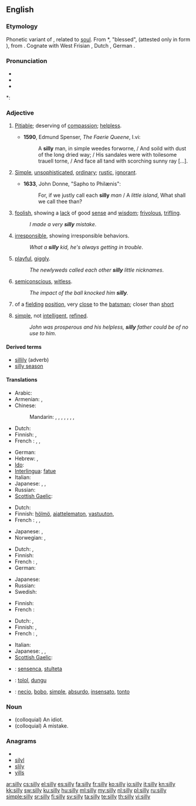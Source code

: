 {{wikipedia|dab=silly}}
==English==

===Etymology===
Phonetic variant of {{term|seely}}, related to [[soul]].
From {{etyl|ang}} *{{term||sǣliġ}}, "blessed", (attested only in form {{term|gesælig|ġesǣliġ}}), from {{proto|Germanic|sēlīgaz}}.  Cognate with West Frisian {{term|sillich}}, Dutch {{term|zalig}}, German {{term|selig}}.

===Pronunciation===
* {{SAMPA|/"sIli/}}
* {{IPA|/ˈsɪli/}}
* {{audio|en-us-silly.ogg|Audio (US)}}

*: {{rhymes|ɪli}}

===Adjective===
{{en-adj|silli|er}}

# {{obsolete}} [[pitiable|Pitiable]]; deserving of [[compassion]]; [[helpless]].
#* '''1590''', Edmund Spenser, ''The Faerie Queene'', I.vi:
#*: A '''silly''' man, in simple weedes forworne, / And soild with dust of the long dried way; / His sandales were with toilesome trauell torne, / And face all tand with scorching sunny ray [...].
# {{obsolete}} [[simple|Simple]], [[unsophisticated]], [[ordinary]]; [[rustic]], [[ignorant]].
#*'''1633''', John Donne, "Sapho to Philænis":
#*:For, if we justly call each '''silly''' ''man'' / A ''little island'', What shall we call thee than?
# [[foolish]], showing a [[lack]] of good [[sense]] and [[wisdom]]; [[frivolous]], [[trifling]].
#: ''I made a very '''silly''' mistake''.
# [[irresponsible]], showing irresponsible behaviors.
#: ''What a '''silly''' kid, he's always getting in trouble''.
# [[playful]], [[giggly]].
#: ''The newlyweds called each other '''silly''' little nicknames''.
# [[semiconscious]], [[witless]].
#: ''The impact of the ball knocked him '''silly'''.''
# {{cricket}} of a [[fielding]] [[position]], very [[close]] to the [[batsman]]; closer than [[short]]
# {{pejorative}} [[simple]], not [[intelligent]], [[refined]].
#: ''John was prosperous and his helpless, '''silly''' father could be of no use to him''.

====Derived terms====
* [[sillily]] (adverb)
* [[silly season]]

====Translations====
{{trans-top|foolish, showing a lack of good sense and wisdom}}
* Arabic: {{t|ar|سخيف|tr=sakhiif}}
* Armenian: {{t-|hy|հիմար|tr=himar}},  {{t-|hy|տխմար|tr=txmar}}
* Chinese:
*: Mandarin: {{t-|cmn|愚蠢|tr=yúchǔn|sc=Hani}}, {{t-|cmn|笨|tr=bèn|sc=Hani}}, {{t-|cmn|傻|tr=shǎ|sc=Hani}}, {{t-|cmn|糊塗|sc=Hani}}, {{t-|cmn|糊涂|tr=hútu|sc=Hani}}, {{t-|cmn|無聊|sc=Hani}}, {{t-|cmn|无聊|tr=wúliáo|sc=Hani}}, {{t|cmn|憨痴|tr=hānchī|sc=Hani}}
* Dutch: {{t-|nl|ondoordacht}}
* Finnish: {{t+|fi|typerä}}, {{t+|fi|hölmö}}
*French : {{t+|fr|idiot|m}}, {{t+|fr|bête}}, {{t+|fr|fou|m}}
{{trans-mid}}
* German: {{t+|de|doof}}
* Hebrew: {{t|he|מטופש|m|tr=metupásh}}, {{t|he|טיפשי|m|tr=tipshí}}
* [[Ido]]: {{t+|io|stulta|xs=Ido}}
* [[Interlingua]]: [[fatue]]
* Italian: {{t+|it|sciocco|m}}
* Japanese: {{t|ja|馬鹿げた|tr=bakageta}}, {{t|ja|他愛ない|tr=tawainai}}, {{t-|ja|馬鹿な|tr=ばかな, baka-na}}
* Russian: {{t+|ru|глупый|tr=glúpyj}}
* [[Scottish Gaelic]]: {{t-|gd|amaideach|xs=Scottish Gaelic}}
{{trans-bottom}}

{{trans-top|irresponsible, showing irresponsible behaviors}}
* Dutch: {{t+|nl|dom}}
* Finnish: [[hölmö]], [[ajattelematon]], [[vastuuton]], {{t+|fi|typerä}}
*French : {{t+|fr|idiot}}, {{t+|fr|fou|m}}, {{t+|fr|givré|m}} {{qualifier|slang}}
{{trans-mid}}
* Japanese: {{t-|ja|馬鹿な|tr=baka na}}, {{t-|ja|阿呆な|tr=aho na}}
* Norwegian: {{t|no|tullete}},  {{t|no|fjollete}}
{{trans-bottom}}

{{trans-top|playful, giggly}}
* Dutch: {{t+|nl|ondeugend}}, {{t|nl|gek}}
* Finnish: {{t-|fi|hassu}}
*French : {{t+|fr|bébête}}, {{t+|fr|idiot}}
* German: {{t+|de|albern}}
{{trans-mid}}
* Japanese: {{t|ja|つまらない|tr=tsumaranai}}
* Russian: {{t+|ru|глупышка|tr=glúpyj}}
* Swedish: {{t|sv|lekfull, fnittrig}}
{{trans-bottom}}

{{trans-top|semiconscious}}
* Finnish: {{t-|fi|sekava}}
*French : {{t+|fr|abruti}}
{{trans-mid}}
{{trans-bottom}}

{{trans-top|cricket: of a fielding position, very close to the batsman; closer than short}}
{{trans-mid}}
{{trans-bottom}}

{{trans-top|pejorative: simple, not intelligent, refined}}
* Dutch: {{t+|nl|dom}}, {{t+|nl|stom}}
* Finnish: {{t+|fi|yksinkertainen}}, {{t+|fi|hölmö}}
*French : {{t+|fr|idiot}}, {{t+|fr|imbécile}}
{{trans-mid}}
* Italian: {{t+|it|sciocco|m}}
* Japanese: {{t-|ja|馬鹿な|tr=baka na}}, {{t-|ja|阿呆な|tr=aho na}}, {{t|ja|愚鈍な|tr=gudon na}}
* [[Scottish Gaelic]]: {{t-|gd|amaideach|xs=Scottish Gaelic}}
{{trans-bottom}}

{{checktrans-top}}
* {{ttbc|eo}}: [[sensenca]], [[stulteta]]
{{trans-mid}}
* {{ttbc|id}}: [[tolol]], [[dungu]]
* {{ttbc|es}}: [[necio]], [[bobo]], [[simple]], [[absurdo]], [[insensato]], [[tonto]]
{{trans-bottom}}

===Noun===

* (colloquial) An idiot.
* (colloquial) A mistake.

===Anagrams===
* {{alphagram|illsy}}
* [[silyl#English|silyl]]
* [[slily#English|slily]]
* [[yills#English|yills]]

[[ar:silly]]
[[cs:silly]]
[[el:silly]]
[[es:silly]]
[[fa:silly]]
[[fr:silly]]
[[ko:silly]]
[[io:silly]]
[[it:silly]]
[[kn:silly]]
[[kk:silly]]
[[sw:silly]]
[[ku:silly]]
[[hu:silly]]
[[ml:silly]]
[[my:silly]]
[[nl:silly]]
[[pl:silly]]
[[ru:silly]]
[[simple:silly]]
[[sr:silly]]
[[fi:silly]]
[[sv:silly]]
[[ta:silly]]
[[te:silly]]
[[th:silly]]
[[vi:silly]]
